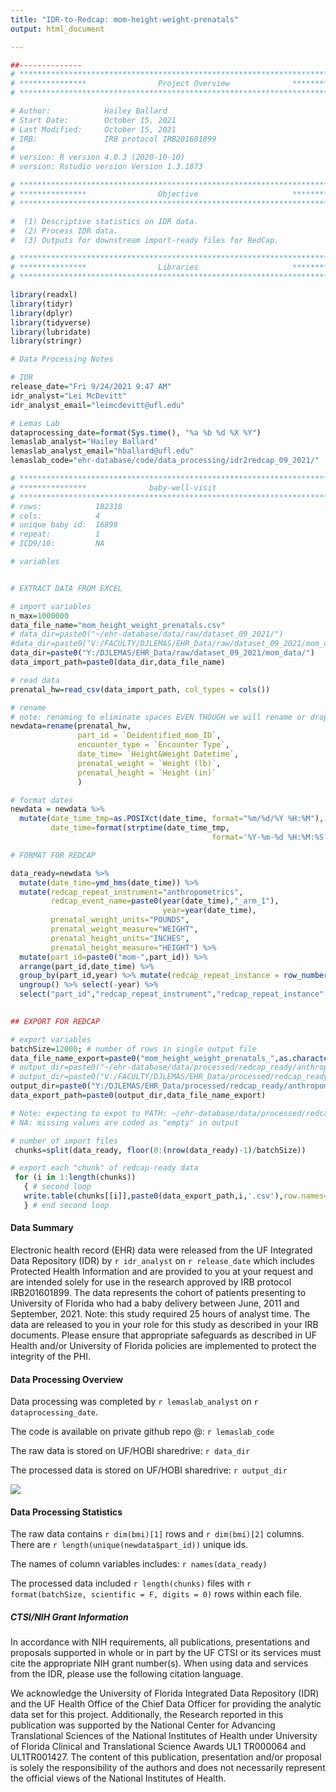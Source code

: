 ```yaml
---
title: "IDR-to-Redcap: mom-height-weight-prenatals"
output: html_document

---
```


```r
##-------------- 
# **************************************************************************** #
# ***************                Project Overview              *************** #
# **************************************************************************** #

# Author:            Hailey Ballard 
# Start Date:        October 15, 2021 
# Last Modified:     October 15, 2021 
# IRB:               IRB protocol IRB201601899 
#                    
# version: R version 4.0.3 (2020-10-10)
# version: Rstudio version Version 1.3.1073 

# **************************************************************************** #
# ***************                Objective                     *************** #
# **************************************************************************** #

#  (1) Descriptive statistics on IDR data. 
#  (2) Process IDR data. 
#  (3) Outputs for downstream import-ready files for RedCap. 


```

```r

# **************************************************************************** #
# ***************                Libraries                     *************** #
# **************************************************************************** #

library(readxl)
library(tidyr)
library(dplyr)
library(tidyverse)
library(lubridate)
library(stringr)

```

```r
# Data Processing Notes

# IDR
release_date="Fri 9/24/2021 9:47 AM"
idr_analyst="Lei McDevitt"
idr_analyst_email="leimcdevitt@ufl.edu"

# Lemas Lab
dataprocessing_date=format(Sys.time(), "%a %b %d %X %Y")
lemaslab_analyst="Hailey Ballard"
lemaslab_analyst_email="hballard@ufl.edu"
lemaslab_code="ehr-database/code/data_processing/idr2redcap_09_2021/"

```


```r

# **************************************************************************** #
# ***************              baby-well-visit                                             
# **************************************************************************** #
# rows:            182318      
# cols:            4 
# unique baby id:  16898
# repeat:          1
# ICD9/10:         NA

# variables


# EXTRACT DATA FROM EXCEL

# import variables
n_max=1000000
data_file_name="mom_height_weight_prenatals.csv"
# data_dir=paste0("~/ehr-database/data/raw/dataset_09_2021/")
#data_dir=paste0("V:/FACULTY/DJLEMAS/EHR_Data/raw/dataset_09_2021/mom_data/")
data_dir=paste0("Y:/DJLEMAS/EHR_Data/raw/dataset_09_2021/mom_data/")
data_import_path=paste0(data_dir,data_file_name)

# read data
prenatal_hw=read_csv(data_import_path, col_types = cols()) 

# rename
# note: renaming to eliminate spaces EVEN THOUGH we will rename or drop later.
newdata=rename(prenatal_hw, 
               part_id = `Deidentified_mom_ID`, 
               encounter_type = `Encounter Type`,
               date_time= `Height&Weight Datetime`,
               prenatal_weight = `Weight (lb)`,
               prenatal_height = `Height (in)`
               )

# format dates
newdata = newdata %>%
  mutate(date_time_tmp=as.POSIXct(date_time, format="%m/%d/%Y %H:%M"),
         date_time=format(strptime(date_time_tmp, 
                                             format='%Y-%m-%d %H:%M:%S'), '%Y-%m-%d %I:%M:%S %p')) %>%  select(-date_time_tmp)

# FORMAT FOR REDCAP

data_ready=newdata %>%
  mutate(date_time=ymd_hms(date_time)) %>%
  mutate(redcap_repeat_instrument="anthropometrics",
         redcap_event_name=paste0(year(date_time),"_arm_1"),
                                  year=year(date_time),
         prenatal_weight_units="POUNDS",
         prenatal_weight_measure="WEIGHT",
         prenatal_height_units="INCHES",
         prenatal_height_measure="HEIGHT") %>%
  mutate(part_id=paste0("mom-",part_id)) %>%
  arrange(part_id,date_time) %>%
  group_by(part_id,year) %>% mutate(redcap_repeat_instance = row_number()) %>%
  ungroup() %>% select(-year) %>%
  select("part_id","redcap_repeat_instrument","redcap_repeat_instance","redcap_event_name",everything()) 
  

## EXPORT FOR REDCAP

# export variables
batchSize=12000; # number of rows in single output file
data_file_name_export=paste0("mom_height_weight_prenatals_",as.character(data_ready[2,2]))
# output_dir=paste0("~/ehr-database/data/processed/redcap_ready/anthropometrics/")
# output_dir=paste0("V:/FACULTY/DJLEMAS/EHR_Data/processed/redcap_ready/anthropometrics/")
output_dir=paste0("Y:/DJLEMAS/EHR_Data/processed/redcap_ready/anthropometrics/")
data_export_path=paste0(output_dir,data_file_name_export)

# Note: expecting to expot to PATH: ~/ehr-database/data/processed/redcap_ready/delivery/
# NA: missing values are coded as "empty" in output

# number of import files
 chunks=split(data_ready, floor(0:(nrow(data_ready)-1)/batchSize))

# export each "chunk" of redcap-ready data
 for (i in 1:length(chunks))
   { # second loop
   write.table(chunks[[i]],paste0(data_export_path,i,'.csv'),row.names=F,na = "", sep=",")
   } # end second loop        

```

#### __Data Summary__
Electronic health record (EHR) data were released from the UF Integrated Data Repository (IDR) by `r idr_analyst` on `r release_date` which includes Protected Health Information and are provided to you at your request and are intended solely for use in the research approved by IRB protocol IRB201601899. The data represents the cohort of patients presenting to University of Florida who had a baby delivery between June, 2011 and September, 2021. Note: this study required 25 hours of analyst time. The data are released to you in your role for this study as described in your IRB documents. Please ensure that appropriate safeguards as described in UF Health and/or University of Florida policies are implemented to protect the integrity of the PHI.

#### __Data Processing Overview__
Data processing was completed by `r lemaslab_analyst` on `r dataprocessing_date`. 

The code is available on private github repo @: `r lemaslab_code`

The raw data is stored on UF/HOBI sharedrive: `r data_dir`

The processed data is stored on UF/HOBI sharedrive: `r output_dir`

![](data_processing_workflow.png)

#### __Data Processing Statistics__

The raw data contains `r dim(bmi)[1]` rows and `r dim(bmi)[2]` columns. There are `r length(unique(newdata$part_id))` unique ids. 

The names of column variables includes: `r names(data_ready)`

The processed data included `r length(chunks)` files with `r format(batchSize, scientific = F, digits = 0)` rows within each file.

##### __CTSI/NIH Grant Information__

In accordance with NIH requirements, all publications, presentations and proposals supported in whole or in part by the UF CTSI or its services must cite the appropriate NIH grant number(s). When using data and services from the IDR, please use the following citation language.

We acknowledge the University of Florida Integrated Data Repository (IDR) and the UF Health Office of the Chief Data Officer for providing the analytic data set for this project. Additionally, the Research reported in this publication was supported by the National Center for Advancing Translational Sciences of the National Institutes of Health under University of Florida Clinical and Translational Science Awards UL1 TR000064 and UL1TR001427. The content of this publication, presentation and/or proposal is solely the responsibility of the authors and does not necessarily represent the official views of the National Institutes of Health.

